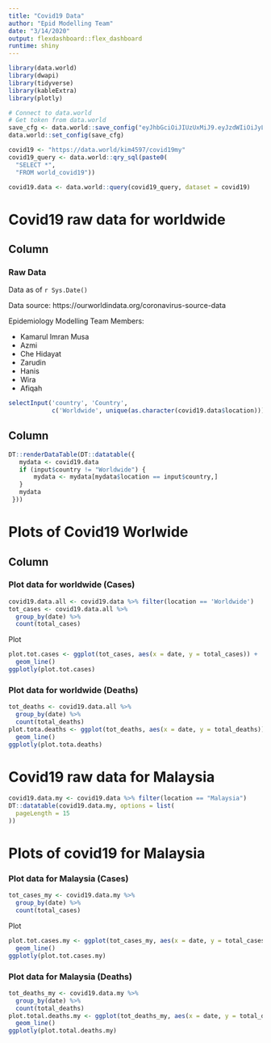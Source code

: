 ```yaml
---
title: "Covid19 Data"
author: "Epid Modelling Team"
date: "3/14/2020"
output: flexdashboard::flex_dashboard
runtime: shiny
---
```



```r
library(data.world)
library(dwapi)
library(tidyverse)
library(kableExtra)
library(plotly)
```


```r
# Connect to data.world
# Get token from data.world
save_cfg <- data.world::save_config("eyJhbGciOiJIUzUxMiJ9.eyJzdWIiOiJyLWFuZC1yLXN0dWRpbzpraW00NTk3IiwiaXNzIjoiY2xpZW50OnItYW5kLXItc3R1ZGlvOmFnZW50OmtpbTQ1OTc6OjIwNDU3ZDUxLWI2YjAtNDE2Yy1hYThkLWYwMTY4NmZiZjYzNSIsImlhdCI6MTU4NDE0NDA5NSwicm9sZSI6WyJ1c2VyX2FwaV9hZG1pbiIsInVzZXJfYXBpX3JlYWQiLCJ1c2VyX2FwaV93cml0ZSJdLCJnZW5lcmFsLXB1cnBvc2UiOnRydWUsInNhbWwiOnt9fQ.C05SW-wZl66PbDlTx9UAIk-tKTBvbROUhHV3euL_0hXdpJ16wg2icauSwmTd4CjnlkcsyoShoZJtwHa83ui1aQ")
data.world::set_config(save_cfg)
```

```r
covid19 <- "https://data.world/kim4597/covid19my"
covid19_query <- data.world::qry_sql(paste0(
  "SELECT *",
  "FROM world_covid19"))

covid19.data <- data.world::query(covid19_query, dataset = covid19)
```


Covid19 raw data for worldwide
=============================================================================

Column {.sidebar}
------------------------------------------------------------------------------

### Raw Data

Data as of `r Sys.Date()`

Data source: https://ourworldindata.org/coronavirus-source-data 

Epidemiology Modelling Team Members:

- Kamarul Imran Musa
- Azmi
- Che Hidayat
- Zarudin
- Hanis
- Wira
- Afiqah



```r
selectInput('country', 'Country', 
            c('Worldwide', unique(as.character(covid19.data$location))))

```

Column
-----------------------------------------------------------------------------

```r
DT::renderDataTable(DT::datatable({
   mydata <- covid19.data
   if (input$country != "Worldwide") {
       mydata <- mydata[mydata$location == input$country,]
   }
   mydata
 }))
```


Plots of Covid19 Worlwide
=============================================================================

Column 
-------------------------------------------------------------------------------

### Plot data for worldwide (Cases)


```r
covid19.data.all <- covid19.data %>% filter(location == 'Worldwide')
tot_cases <- covid19.data.all %>%
  group_by(date) %>% 
  count(total_cases)
```

Plot


```r
plot.tot.cases <- ggplot(tot_cases, aes(x = date, y = total_cases)) +
  geom_line()
ggplotly(plot.tot.cases)
```


### Plot data for worldwide (Deaths)

```r
tot_deaths <- covid19.data.all %>%
  group_by(date) %>% 
  count(total_deaths)
plot.tota.deaths <- ggplot(tot_deaths, aes(x = date, y = total_deaths)) +
  geom_line()
ggplotly(plot.tota.deaths)
```

Covid19 raw data for Malaysia
==============================================================================

```r
covid19.data.my <- covid19.data %>% filter(location == "Malaysia")
DT::datatable(covid19.data.my, options = list(
  pageLength = 15
))
```

Plots of covid19 for Malaysia 
==============================================================================

### Plot data for Malaysia (Cases)


```r
tot_cases_my <- covid19.data.my %>%
  group_by(date) %>% 
  count(total_cases)
```

Plot


```r
plot.tot.cases.my <- ggplot(tot_cases_my, aes(x = date, y = total_cases)) +
  geom_line()
ggplotly(plot.tot.cases.my)
```


### Plot data for Malaysia (Deaths)

```r
tot_deaths_my <- covid19.data.my %>%
  group_by(date) %>% 
  count(total_deaths)
plot.total.deaths.my <- ggplot(tot_deaths_my, aes(x = date, y = total_deaths)) +
  geom_line()
ggplotly(plot.total.deaths.my)
```